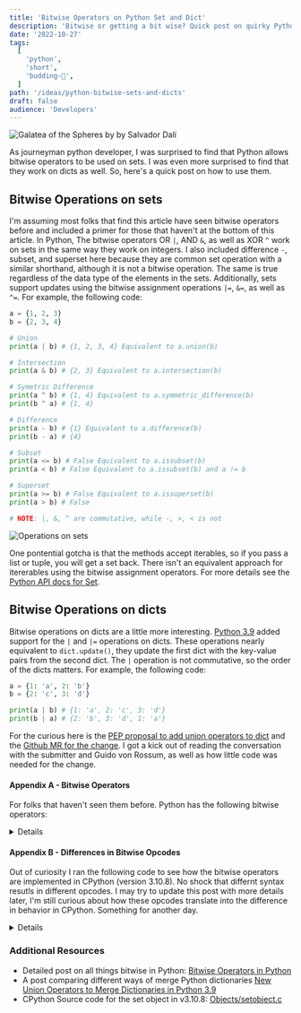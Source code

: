 ```yaml
---
title: 'Bitwise Operators on Python Set and Dict'
description: 'Bitwise or getting a bit wise? Quick post on quirky Python syntax for working with sets and dicts.'
date: '2022-10-27'
tags:
  [
    'python',
    'short',
    'budding-🌿',
  ]
path: '/ideas/python-bitwise-sets-and-dicts'
draft: false
audience: 'Developers'
---
```


![Galatea of the Spheres by by Salvador Dalí](galatea-of-the-spheres.jpg)

As journeyman python developer, I was surprised to find that Python allows bitwise operators to be used on sets. I was even more surprised to find that they work on dicts as well. So, here's a quick post on how to use them.

## Bitwise Operations on sets

I'm assuming most folks that find this article have seen bitwise operators before and included a primer for those that haven't at the bottom of this article. In Python, The bitwise operators OR `|`, AND `&`, as well as XOR `^` work on sets in the same way they work on integers. I also included difference `-`, subset, and superset here because they are common set operation with a similar shorthand, although it is not a bitwise operation. The same is true regardless of the data type of the elements in the sets. Additionally, sets support updates using the bitwise assignment operations `|=`, `&=`, as well as `^=`. For example, the following code:

```py
a = {1, 2, 3}
b = {2, 3, 4}

# Union 
print(a | b) # {1, 2, 3, 4} Equivalent to a.union(b)

# Intersection 
print(a & b) # {2, 3} Equivalent to a.intersection(b)

# Symetric Difference
print(a ^ b) # {1, 4} Equivalent to a.symmetric_difference(b)
print(b ^ a) # {1, 4}

# Difference
print(a - b) # {1} Equivalent to a.difference(b)
print(b - a) # {4}

# Subset
print(a <= b) # False Equivalent to a.issubset(b)
print(a < b) # False Equivalent to a.issubset(b) and a != b

# Superset
print(a >= b) # False Equivalent to a.issuperset(b)
print(a > b) # False 

# NOTE: |, &, ^ are commutative, while -, >, < is not
``` 

<div style="max-width: 560px">
  <img src="./sets.png" alt="Operations on sets" />
</div>

One pontential gotcha is that the methods accept iterables, so if you pass a list or tuple, you will get a set back. There isn't an equivalent approach for itererables using the bitwise assignment operators. For more details see the [Python API docs for Set](https://docs.python.org/3/library/stdtypes.html#set-types-set-frozenset). 

## Bitwise Operations on dicts

Bitwise operations on dicts are a little more interesting. [Python 3.9](https://docs.python.org/3/whatsnew/3.9.html) added support for the `|` and `|=` operations on dicts. These operations nearly equivalent to `dict.update()`, they update the first dict with the key-value pairs from the second dict. The `|` operation is not commutative, so the order of the dicts matters. For example, the following code:

```py
a = {1: 'a', 2: 'b'}
b = {2: 'c', 3: 'd'}

print(a | b) # {1: 'a', 2: 'c', 3: 'd'}
print(b | a) # {2: 'b', 3: 'd', 1: 'a'}
```

For the curious here is the [PEP proposal to add union operators to dict](https://peps.python.org/pep-0584/) and the [Github MR for the change](https://github.com/python/cpython/pull/12088). I got a kick out of reading the conversation with the submitter and Guido von Rossum, as well as how little code was needed for the change.

#### Appendix A - Bitwise Operators

For folks that haven't seen them before. Python has the following bitwise operators:

<details>

```py
| # OR
1 | 0 = 1
1 | 1 = 1
0 | 1 = 1
0 | 0 = 0

& # AND
1 & 0 = 0
1 & 1 = 1
0 & 1 = 0
0 & 0 = 0

^ # XOR
1 ^ 0 = 1
1 ^ 1 = 0
0 ^ 1 = 1
0 ^ 0 = 0

~ # NOT
~1 = 0
~0 = 1

<< # Left Shift
1 << 1 = 10
1 << 2 = 100

>> # Right Shift
1 >> 1 = 0
10 >> 2 = 1
100 >> 2 = 10
```

</details>

#### Appendix B - Differences in Bitwise Opcodes

Out of curiosity I ran the following code to see how the bitwise operators are implemented in CPython (version 3.10.8). No shock that differnt syntax resutls in different opcodes. I may try to update this post with more details later, I'm still curious about how these opcodes translate into the difference in behavior in CPython. Something for another day.

<details>

```py
# Given sets
a = {1, 2, 3}
b = {2, 3, 4}

print(dis.dis("a | b"))
#  1           0 LOAD_NAME                0 (a)
#              2 LOAD_NAME                1 (b)
#              4 BINARY_OR
#              6 RETURN_VALUE

print(dis.dis("a.union(b)"))
#  1           0 LOAD_NAME                0 (a)
#              2 LOAD_NAME                1 (b)
#              4 LOAD_METHOD              2 (union)
#              6 CALL_METHOD              1
#              8 RETURN_VALUE

print(dis.dis("a & b"))
#  1           0 LOAD_NAME                0 (a)
#              2 LOAD_NAME                1 (b)
#              4 BINARY_AND
#              6 RETURN_VALUE

print(dis.dis("a.intersection(b)"))
#  1           0 LOAD_NAME                0 (a)
#              2 LOAD_NAME                1 (b)
#              4 LOAD_METHOD              2 (intersection)
#              6 CALL_METHOD              1
#              8 RETURN_VALUE

print(dis.dis("a ^ b"))
#  1           0 LOAD_NAME                0 (a)
#              2 LOAD_NAME                1 (b)
#              4 BINARY_XOR
#              6 RETURN_VALUE

print(dis.dis("a.symmetric_difference(b)"))
#  1           0 LOAD_NAME                0 (a)
#              2 LOAD_NAME                1 (b)
#              4 LOAD_METHOD              2 (symmetric_difference)
#              6 CALL_METHOD              1
#              8 RETURN_VALUE

print(dis.dis("a - b"))
#  1           0 LOAD_NAME                0 (a)
#              2 LOAD_NAME                1 (b)
#              4 BINARY_SUBTRACT
#              6 RETURN_VALUE

print(dis.dis("a.difference(b)"))
#  1           0 LOAD_NAME                0 (a)
#              2 LOAD_NAME                1 (b)
#              4 LOAD_METHOD              2 (difference)
#              6 CALL_METHOD              1
#              8 RETURN_VALUE
```

</details>

### Additional Resources

- Detailed post on all things bitwise in Python: [Bitwise Operators in Python](https://realpython.com/python-bitwise-operators/)
- A post comparing different ways of merge Python dictionaries [New Union Operators to Merge Dictionaries in Python 3.9](https://betterprogramming.pub/new-union-operators-to-merge-dictionaries-in-python-3-9-8c7dbbd1080c)
- CPython Source code for the set object in v3.10.8: [Objects/setobject.c](https://github.com/python/cpython/blob/v3.10.8/Objects/setobject.c)